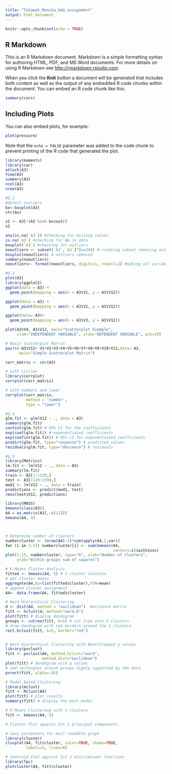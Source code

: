 ```yaml
---
title: "Tatawat_Monika_bda_assignment"
output: html_document
---
```


```r
knitr::opts_chunk$set(echo = TRUE)
```

## R Markdown

This is an R Markdown document. Markdown is a simple formatting syntax for authoring HTML, PDF, and MS Word documents. For more details on using R Markdown see <http://rmarkdown.rstudio.com>.

When you click the **Knit** button a document will be generated that includes both content as well as the output of any embedded R code chunks within the document. You can embed an R code chunk like this:

```r
summary(cars)
```

## Including Plots

You can also embed plots, for example:

```r
plot(pressure)
```

Note that the `echo = FALSE` parameter was added to the code chunk to prevent printing of the R code that generated the plot.
```r

library(moments)
library(car)
attach(A3)
View(A3)
summary(A3)
ncol(A3)
nrow(A3)
```


```r

#Q.2 
#detect outliers
bx<-boxplot(A3)
str(bx)

x2 <- A3[!(A3 %in% bx$out)]
x2

any(is.na(`A3`)) #checking for missing values 
is.na(`A3`) #checking for NA in data 
boxplot(`A3`) #checking for outliers 
nooutliers <- subset(`A3`,`A3`[7]<=250) # creating subset removing outliers 
boxplot(nooutliers) # outliers removed 
summary(nooutliers)
nooutliers<- format(nooutliers, digits=1, nsmall=2) #making all variables to 2 decimal places
```


```r
#Q.3
plot(A3)
library(ggplot2)
ggplot(data = A3) + 
  geom_point(mapping = aes(x = A3$V1, y = A3$V12))

ggplot(data = A3) + 
  geom_point(mapping = aes(x = A3$V2, y = A3$V12))

ggplot(data= A3)+ 
  geom_point(mapping = aes(x = A3$V3, y = A3$V12))

plot(A3$V4, A3$V12, main="Scatterplot Example", 
     xlab="INDEPENDENT VARIABLE", ylab="DEPENDENT VARIABLE", pch=19)

# Basic Scatterplot Matrix
pairs(~A3$V12+ V1+V2+V3+V4+V5+V6+V7+V8+V9+V10+V11,data= A3, 
      main="Simple Scatterplot Matrix")

corr_matrix <- cor(A3)

# with circles
library(corrplot)
corrplot(corr_matrix)

# with numbers and lower
corrplot(corr_matrix,
         method = 'number',
         type = "lower")


```


```r
#Q.4
glm.fit <- glm(V12 ~ ., data = A3)
summary(glm.fit)
confint(glm.fit) # 95% CI for the coefficients
exp(coef(glm.fit)) # exponentiated coefficients
exp(confint(glm.fit)) # 95% CI for exponentiated coefficients
predict(glm.fit, type="response") # predicted values
residuals(glm.fit, type="deviance") # residuals

```

```r
#q.5 
library(Metrics)
lm.fit <- lm(V12 ~ ., data = A3)
summary(lm.fit)
train <- A3[1:1120,]
test <- A3[1120:1599,]
mod1 <- lm(V12 ~ ., data = train)
predictions <- predict(mod1, test)
rmse(test$V12, predictions)
```


```r
library(MASS)
kmeans(class(A3))
A4 = as.matrix(A3[,-c(12)])
kmeans(A4, 4)



# Determine number of clusters
numbercluster <- (nrow(A4)-1)*sum(apply(A4,2,var))
for (i in 2:15) numbercluster[i] <- sum(kmeans(A4, 
                                               centers=i)$withinss)
plot(1:15, numbercluster, type="b", xlab="Number of Clusters",
     ylab="Within groups sum of squares")

# K-Means Cluster Analysis
fitted <- kmeans(A4, 5) # 5 cluster solution
# get cluster means 
aggregate(A4,by=list(fitted$cluster),FUN=mean)
# append cluster assignment
A4<- data.frame(A4, fitted$cluster)

# Ward Hierarchical Clustering
d <- dist(A4, method = "euclidean")  #distance matrix
fitt <- hclust(d, method="ward.D") 
plot(fitt) # display dendogram
groups <- cutree(fitt, k=5) # cut tree into 5 clusters
# draw dendogram with red borders around the 5 clusters 
rect.hclust(fitt, k=5, border="red")


# Ward Hierarchical Clustering with Bootstrapped p values
library(pvclust)
fitt <- pvclust(A4, method.hclust="ward",
                method.dist="euclidean")
plot(fitt) # dendogram with p values
# add rectangles around groups highly supported by the data
pvrect(fitt, alpha=.95)

# Model Based Clustering
library(mclust)
fitt <- Mclust(A4)
plot(fitt) # plot results 
summary(fitt) # display the best model

# K-Means Clustering with 5 clusters
fitt <- kmeans(A4, 5)

# Cluster Plot against 1st 2 principal components

# vary parameters for most readable graph
library(cluster) 
clusplot(A4, fit$cluster, color=TRUE, shade=TRUE, 
         labels=2, lines=0)

# Centroid Plot against 1st 2 discriminant functions
library(fpc)
plotcluster(A4, fitt$cluster)
```





